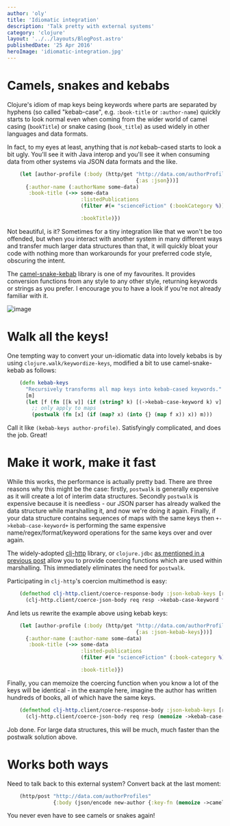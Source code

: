 ```yaml
---
author: 'oly'
title: 'Idiomatic integration'
description: 'Talk pretty with external systems'
category: 'clojure'
layout: '../../layouts/BlogPost.astro'
publishedDate: '25 Apr 2016'
heroImage: 'idiomatic-integration.jpg'
---
```



# Camels, snakes and kebabs

Clojure's idiom of map keys being keywords where parts are separated by
hyphens (so called \"kebab-case\", e.g. `:book-title` or `:author-name`)
quickly starts to look normal even when coming from the wider world of
camel casing (`bookTitle`) or snake casing (`book_title`) as used widely
in other languages and data formats.

In fact, to my eyes at least, anything that is _not_ kebab-cased starts
to look a bit ugly. You'll see it with Java interop and you'll see it
when consuming data from other systems via JSON data formats and the
like.

```clojure
    (let [author-profile (:body (http/get "http://data.com/authorProfiles/1"
                                          {:as :json}))]
      {:author-name (:authorName some-data)
       :book-title (->> some-data
                        :listedPublications
                        (filter #(= "scienceFiction" (:bookCategory %)))

                        :bookTitle)})
```

Not beautiful, is it? Sometimes for a tiny integration like that we
won't be too offended, but when you interact with another system in many
different ways and transfer much larger data structures than that, it
will quickly bloat your code with nothing more than workarounds for your
preferred code style, obscuring the intent.

The [camel-snake-kebab](https://github.com/qerub/camel-snake-kebab)
library is one of my favourites. It provides conversion functions from
any style to any other style, returning keywords or strings as you
prefer. I encourage you to have a look if you're not already familiar
with it.


<Image alt='image' src={nc} />

# Walk all the keys!

One tempting way to convert your un-idiomatic data into lovely kebabs is
by using `clojure.walk/keywordize-keys`, modified a bit to use
camel-snake-kebab as follows:

```clojure
    (defn kebab-keys
      "Recursively transforms all map keys into kebab-cased keywords."
      [m]
      (let [f (fn [[k v]] (if (string? k) [(->kebab-case-keyword k) v] [k v]))]
        ;; only apply to maps
        (postwalk (fn [x] (if (map? x) (into {} (map f x)) x)) m)))
```

Call it like `(kebab-keys author-profile)`. Satisfyingly complicated,
and does the job. Great!

# Make it work, make it fast

While this works, the performance is actually pretty bad. There are
three reasons why this might be the case: firstly, `postwalk` is
generally expensive as it will create a lot of interim data structures.
Secondly `postwalk` is expensive because it is needless - our JSON
parser has already walked the data structure while marshalling it, and
now we're doing it again. Finally, if your data structure contains
sequences of maps with the same keys then `+->kebab-case-keyword+` is
performing the same expensive name/regex/format/keyword operations for
the same keys over and over again.

The widely-adopted [clj-http](https://github.com/dakrone/clj-http)
library, or `clojure.jdbc` [as mentioned in a previous
post](/blog/posts/coercing) allow you to provide coercing functions
which are used within marshalling. This immediately eliminates the need
for `postwalk`.

Participating in `clj-http`'s coercion multimethod is easy:

```clojure
    (defmethod clj-http.client/coerce-response-body :json-kebab-keys [req resp]
      (clj-http.client/coerce-json-body req resp ->kebab-case-keyword false))
```

And lets us rewrite the example above using kebab keys:

```clojure
    (let [author-profile (:body (http/get "http://data.com/authorProfiles/1"
                                          {:as :json-kebab-keys}))]
      {:author-name (:author-name some-data)
       :book-title (->> some-data
                        :listed-publications
                        (filter #(= "scienceFiction" (:book-category %)))

                        :book-title)})
```

Finally, you can memoize the coercing function when you know a lot of
the keys will be identical - in the example here, imagine the author has
written hundreds of books, all of which have the same keys.

```clojure
    (defmethod clj-http.client/coerce-response-body :json-kebab-keys [req resp]
      (clj-http.client/coerce-json-body req resp (memoize ->kebab-case-keyword) false))
```

Job done. For large data structures, this will be much, much faster than
the postwalk solution above.

# Works both ways

Need to talk back to this external system? Convert back at the last
moment:

```clojure
    (http/post "http://data.com/authorProfiles"
               {:body (json/encode new-author {:key-fn (memoize ->camelCaseString)})})
```

You never even have to see camels or snakes again!
